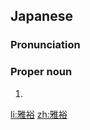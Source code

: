 ==Japanese==
{{ja-kanjitab|まさ|ひろ}}

===Pronunciation===
{{ja-pron|まさひろ}}

===Proper noun===
{{ja-pos|proper|まさひろ}}

# {{given name|male|lang=ja|sort=まさひろ}}

[[li:雅裕]]
[[zh:雅裕]]